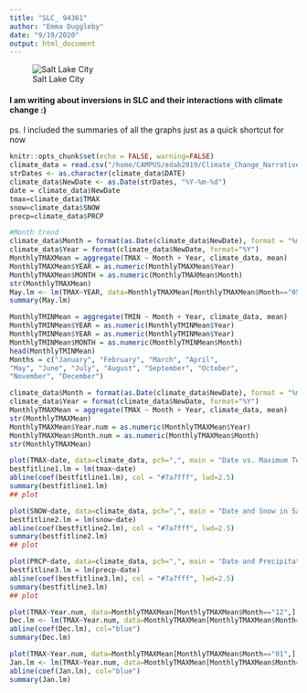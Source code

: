 ```yaml
---
title: "SLC_ 94361"
author: "Emma Duggleby"
date: "9/19/2020"
output: html_document
---
```


![Salt Lake City](/home/CAMPUS/edab2019/Climate_Change_Narratives/Student_Folders/Duggleby/SLC.jpg)

<h4>I am writing about inversions in SLC and their interactions with climate change :) </h4>
<h10> ps. I included the summaries of all the graphs just as a quick shortcut for now </h10>

```r
knitr::opts_chunk$set(echo = FALSE, warning=FALSE)
climate_data = read.csv("/home/CAMPUS/edab2019/Climate_Change_Narratives/Data/FA20/Duggleby_SaltLakeCity_data.csv")
strDates <- as.character(climate_data$DATE)
climate_data$NewDate <- as.Date(strDates, "%Y-%m-%d")
date = climate_data$NewDate
tmax=climate_data$TMAX
snow=climate_data$SNOW
precp=climate_data$PRCP

#Month trend
climate_data$Month = format(as.Date(climate_data$NewDate), format = "%m")
climate_data$Year = format(climate_data$NewDate, format="%Y")
MonthlyTMAXMean = aggregate(TMAX ~ Month + Year, climate_data, mean)
MonthlyTMAXMean$YEAR = as.numeric(MonthlyTMAXMean$Year)
MonthlyTMAXMean$MONTH = as.numeric(MonthlyTMAXMean$Month)
str(MonthlyTMAXMean)
May.lm <- lm(TMAX~YEAR, data=MonthlyTMAXMean[MonthlyTMAXMean$Month=="05",])
summary(May.lm)

MonthlyTMINMean = aggregate(TMIN ~ Month + Year, climate_data, mean)
MonthlyTMINMean$YEAR = as.numeric(MonthlyTMINMean$Year)
MonthlyTMINMean$YEAR = as.numeric(MonthlyTMINMean$Year)
MonthlyTMINMean$MONTH = as.numeric(MonthlyTMINMean$Month)
head(MonthlyTMINMean)
Months = c("January", "February", "March", "April",
"May", "June", "July", "August", "September", "October",
"November", "December")

climate_data$Month = format(as.Date(climate_data$NewDate), format = "%m")
climate_data$Year = format(climate_data$NewDate, format="%Y")
MonthlyTMAXMean = aggregate(TMAX ~ Month + Year, climate_data, mean)
str(MonthlyTMAXMean)
MonthlyTMAXMean$Year.num = as.numeric(MonthlyTMAXMean$Year)
MonthlyTMAXMean$Month.num = as.numeric(MonthlyTMAXMean$Month)
str(MonthlyTMAXMean)
```

```r
plot(TMAX~date, data=climate_data, pch=",", main = "Date vs. Maximum Temperature in Salt Lake City", ylab = "Maximum Temperature", xlab = "Date")
bestfitline1.lm = lm(tmax~date)
abline(coef(bestfitline1.lm), col = "#7a7fff", lwd=2.5)
summary(bestfitline1.lm)
## plot 
```

```r
plot(SNOW~date, data=climate_data, pch=",", main = "Date and Snow in Salt Lake City", ylab = "Snow Level", xlab = "Date")
bestfitline2.lm = lm(snow~date)
abline(coef(bestfitline2.lm), col = "#7a7fff", lwd=2.5)
summary(bestfitline2.lm)
## plot 
```

```r
plot(PRCP~date, data=climate_data, pch=",", main = "Date and Precipitation in Salt Lake City", ylab = "Precipitation Level", xlab = "Date")
bestfitline3.lm = lm(precp~date)
abline(coef(bestfitline3.lm), col = "#7a7fff", lwd=2.5)
summary(bestfitline3.lm)
## plot 
```

```r
plot(TMAX~Year.num, data=MonthlyTMAXMean[MonthlyTMAXMean$Month=="12",], ty='l', xlim=c(1950, 2020) , ylab = "December")
Dec.lm <- lm(TMAX~Year.num, data=MonthlyTMAXMean[MonthlyTMAXMean$Month=="12",])
abline(coef(Dec.lm), col="blue")
summary(Dec.lm)
```

```r
plot(TMAX~Year.num, data=MonthlyTMAXMean[MonthlyTMAXMean$Month=="01",], ty='l', xlim=c(1950, 2020) , ylab = "January")
Jan.lm <- lm(TMAX~Year.num, data=MonthlyTMAXMean[MonthlyTMAXMean$Month=="01",])
abline(coef(Jan.lm), col="blue")
summary(Jan.lm)
```